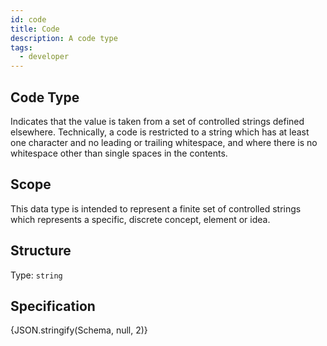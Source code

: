 ```yaml
---
id: code
title: Code
description: A code type
tags:
  - developer
---
```



## Code Type

Indicates that the value is taken from a set of controlled strings defined elsewhere. Technically, a code is restricted to a string which has at least one character and no leading or trailing whitespace, and where there is no whitespace other than single spaces in the contents.

## Scope

This data type is intended to represent a finite set of controlled strings which represents a specific, discrete concept, element or idea.

## Structure

Type: `string`

## Specification

<Tabs queryString="tab">
  <TabItem value="schema" label="Schema" default>
    <JSONSchemaViewer schema={Schema} viewerOptions={{ showExamples: true }} />
  </TabItem>
  <TabItem value="source" label="Source">
    <CodeBlock language="json" showLineNumbers>
      {JSON.stringify(Schema, null, 2)}
    </CodeBlock>
  </TabItem>
</Tabs>
